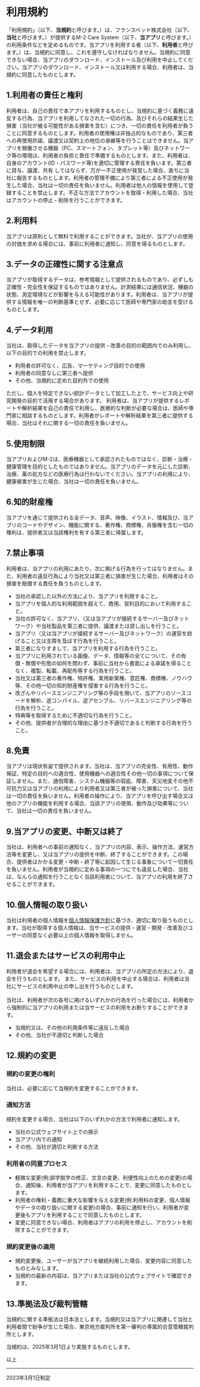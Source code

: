 # 利用規約

「利用規約」（以下、**当規約**と呼びます。）は、フランスベッド株式会社（以下、**当社**と呼びます。）が提供するM-2 Care System（以下、**当アプリ**と呼びます。）の利用条件などを定めるものです。当アプリを利用する者（以下、**利用者**と呼びます。）は、当規約に同意し、これを遵守しなければなりません。当規約に同意できない場合、当アプリのダウンロード、インストール及び利用を中止してください。当アプリのダウンロード、インストール又は利用する場合、利用者は、当規約に同意したものとします。

## 1.利用者の責任と権利

利用者は、自己の責任で本アプリを利用するものとし、当規約に基づく義務に違反する行為、当アプリを利用してなされた一切の行為、及びそれらの結果生じた損害（当社が被る可能性がある損害を含む）につき、一切の責任を利用者が負うことに同意するものとします。利用者の使用権は非独占的なものであり、第三者への再使用許諾、譲渡又は契約上の地位の承継等を行うことはできません。当アプリを稼働させる機器（PC、スマートフォン、タプレット等）及びネットワーク等の環境は、利用者の負担と責任で準備するものとします。また、利用者は、自身のアカウント(ID・パスワード等)を適切に管理する責任を負います。第三者に貸与、譲渡、共有
してはならず、万が一不正使用が発覚した場合、直ちに当社に報告するものとします。利用者の管理不備により第三者による不正使用が発生した場合、当社は一切の責任を負いません。利用者は他人の情報を使用して登録することを禁止します。不正な方法でアカウントを取得・利用した場合、当社はアカウントの停止・削除を行うことができます。

## 2.利用料

当アプリは原則として無料で利用することができます。当社が、当アプリの使用の対価を求める場合には、事前に利用者に通知し、同意を得るものとします。

## 3.データの正確性に関する注意点

当アプリが取得するデータは、参考情報として提供されるものであり、必ずしも正確性・完全性を保証するものではありません。計測結果には通信状況、機器の状態、測定環境などが影響を与える可能性があります。利用者は、当アプリが提供する情報を唯一の判断基準とせず、必要に応じて医師や専門家の助言を受けるものとします。

## 4.データ利用

当社は、取得したデータを当アプリの提供・改善の目的の範囲内でのみ利用し、以下の目的での利用を禁止します。
- 利用者の許可なく、広告、マーケティング目的での使用
- 利用者の同意なしに第三者へ提供
- その他、当規約に定めた目的外での使用

ただし、個人を特定できない統計データとして加工した上で、サービス向上や研究開発の目的で活用する場合があります。
利用者は、当アプリが提供するレポートや解析結果を自己の責任で利用し、医療的な判断が必要な場合は、医師や専門家に相談するものとします。利用者がレポートや解析結果を第三者に提供する場合、当社はそれに関する一切の責任を負いません。

## 5.使用制限

当アプリおよびM-2は、医療機器として承認されたものではなく、診断・治療・健康管理を目的としたものではありません。当アプリのデータを元にした診断、治療、薬の処方などの医療行為は行わないでください。当アプリの利用により、健康被害が生じた場合、当社は一切の責任を負いません。

## 6.知的財産権

当アプリを通じて提供される全データ、音声、映像、イラスト、情報及び、当アプリのコードやデザイン、機能に関する、著作権、商標権、肖像権を含む一切の権利は、提供者又は当該権利を有する第三者に帰属します。

## 7.禁止事項

利用者は、当アプリの利用にあたり、次に掲げる行為を行ってはなりません。また、利用者の違反行為により当社又は第三者に損害が生じた場合、利用者はその損害を賠償する責任を負うものとします。

- 当社の承認した以外の方法により、当アプリを利用すること。
- 当アプリを個人的な利用範囲を超えて、商用、営利目的において利用すること。
- 当社の許可なく、当アプリ、（又は当アプリが接続するサーバー及びネットワーク）や当社製品を第三者に提供、譲渡または貸し出しを行うこと。
- 当アプリ（又は当アプリが接続するサーバー及びネットワーク）の運営を妨げること又は支障を及ぼす行為を行うこと。
- 第三者になりすまして、当アプリを利用する行為を行うこと。
- 当アプリに利用されている画像、データ、情報等の全てについて、その有償・無償や形態の如何を問わず、事前に当社から書面による承諾を得ることなく、複製、転載、再配布等する行為を行うこと。
- 当社又は第三者の著作権、特許権、実用新案権、意匠権、商標権、ノウハウ等、その他一切の知的財産権を侵害する行為を行うこと。
- 改ざんやリバースエンジニアリング等の手段を用いて、当アプリのソースコードを解析、逆コンパイル、逆アセンブル、リバースエンジニアリング等の行為を行うこと。
- 特典等を取得するために不適切な行為を行うこと。
- その他、提供者が合理的な理由に基づき不適切であると判断する行為を行うこと。

## 8.免責

当アプリは現状有姿で提供されます。当社は、当アプリの完全性、有用性、動作保証、特定の目的への適合性、使用機器への適合性その他一切の事項について保証しません。また、通信障害、システム機器等の瑕疵、障害、天災地変その他不可抗力又は当アプリの利用により利用者又は第三者が被った損害について、当社は一切の責任を負いません。利用者の操作により、当アプリを呼び出す場合又は他のアプリの機能を利用する場合、当該アプリの使用、動作及び効果等について、当社は一切の責任を負いません。

## 9.当アプリの変更、中断又は終了

当社は、利用者への事前の通知なく、当アプリの内容、表示、操作方法、運営方法等を変更し、又は当アプリの提供を中断、終了することができます。この場合、提供者はかかる変更・中断・終了等に起因して生じる事象について一切責任を負いません。利用者が当規約に定める事項の一つにでも違反した場合、当社は、なんらの通知を行うことなく当該利用者について、当アプリの利用を終了させることができます。

## 10.個人情報の取り扱い

当社は利用者の個人情報を[個人情報保護方針](https://www.francebed.co.jp/privacy.html)に基づき、適切に取り扱うものとします。当社が取得する個人情報は、当サービスの提供・運営・開発・改善及びユーザーの同意なく必要以上の個人情報を取得しません。

## 11.退会またはサービスの利用中止

利用者が退会を希望する場合には、利用者は、当アプリの所定の方法により、退会を行うものとします。
また、サービスの利用を中止する場合は、利用者は当社にサービスの利用中止の申し出を行うものとします。<br></br>
当社は、利用者が次の各号に掲げるいずれかの行為を行った場合には、利用者から強制的に当アプリの利用または当サービスの利用をお断りすることができます。

- 当規約又は、その他の利用条件等に違反した場合
- その他、当社が不適切と判断した場合

## 12.規約の変更

### 規約の変更の権利
当社は、必要に応じて当規約を変更することができます。

### 通知方法
規約を変更する場合、当社は以下のいずれかの方法で利用者に通知します。
- 当社の公式ウェブサイト上での掲示
- 当アプリ内での通知
- その他、当社が適切と判断する方法

### 利用者の同意プロセス
- 軽微な変更(例:誤字脱字の修正、文言の変更、利便性向上のための変更)の場合、通知後、利用者が当アプリを利用することで、変更に同意したものとします。
- 利用者の権利・義務に重大な影響を与える変更(例:利用料の変更、個人情報やデータの取り扱いに関する変更)の場合、事前に通知を行い、利用者が変更後もアプリを利用することで同意したものとします。
- 変更に同意できない場合、利用者はアプリの利用を停止し、アカウントを削除することができます。

### 規約変更後の適用
- 規約変更後、ユーザーが当アプリを継続利用した場合、変更内容に同意したものとみなします。
- 当規約の最新の内容は、当アプリまたは当社の公式ウェブサイトで確認できます。

## 13.準拠法及び裁判管轄

当規約に関する準拠法は日本法とします。当規約又は当アプリに関連して当社と利用者間で紛争が生じた場合、東京地方裁判所を第一審判の専属的合意管轄裁判所とします。

当規約は、2025年3月1日より実施するものとします。

以上

---
2023年3月1日制定
